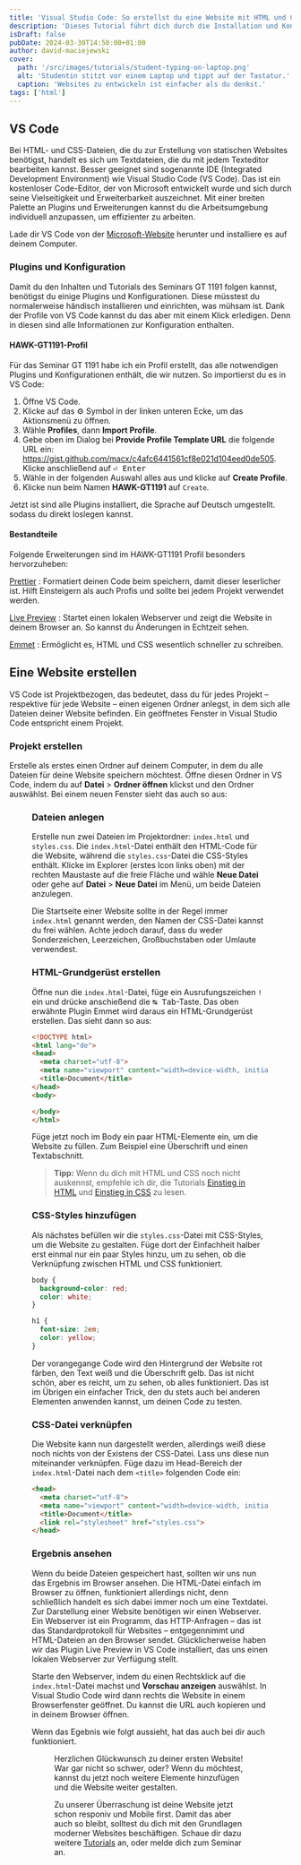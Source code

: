```yaml
---
title: 'Visual Studio Code: So erstellst du eine Website mit HTML und CSS'
description: 'Dieses Tutorial führt dich durch die Installation und Konfiguration von Visual Studio Code und zeigt dir Schritt für Schritt, wie du eine Website entwickeln kannst.'
isDraft: false
pubDate: 2024-03-30T14:50:00+01:00
author: david-maciejewski
cover:
  path: '/src/images/tutorials/student-typing-on-laptop.png'
  alt: 'Studentin stitzt vor einem Laptop und tippt auf der Tastatur.'
  caption: 'Websites zu entwickeln ist einfacher als du denkst.'
tags: ['html']
---
```



## VS Code

Bei HTML- und CSS-Dateien, die du zur Erstellung von statischen Websites benötigst, handelt es sich um Textdateien, die du mit jedem Texteditor bearbeiten kannst. Besser geeignet sind sogenannte IDE (Integrated Development Environment) wie Visual Studio Code (VS Code). Das ist ein kostenloser Code-Editor, der von Microsoft entwickelt wurde und sich durch seine Vielseitigkeit und Erweiterbarkeit auszeichnet. Mit einer breiten Palette an Plugins und Erweiterungen kannst du die Arbeitsumgebung individuell anzupassen, um effizienter zu arbeiten.

Lade dir VS Code von der [Microsoft-Website](https://code.visualstudio.com/) herunter und installiere es auf deinem Computer.

### Plugins und Konfiguration

Damit du den Inhalten und Tutorials des Seminars GT 1191 folgen kannst, benötigst du einige Plugins und Konfigurationen. Diese müsstest du normalerweise händisch installieren und einrichten, was mühsam ist. Dank der Profile von VS Code kannst du das aber mit einem Klick erledigen. Denn in diesen sind alle Informationen zur Konfiguration enthalten.

#### HAWK-GT1191-Profil

Für das Seminar GT 1191 habe ich ein Profil erstellt, das alle notwendigen Plugins und Konfigurationen enthält, die wir nutzen. So importierst du es in VS Code:

1. Öffne VS Code.
2. Klicke auf das ⚙ Symbol in der linken unteren Ecke, um das Aktionsmenü zu öffnen.
3. Wähle **Profiles**, dann **Import Profile**.
5. Gebe oben im Dialog bei **Provide Profile Template URL** die folgende URL ein: https://gist.github.com/macx/c4afc6441561cf8e021d104eed0de505.
Klicke anschließend auf <kbd>⏎ Enter</kbd>
6. Wähle in der folgenden Auswahl alles aus und klicke auf **Create Profile**.
8. Klicke nun beim Namen **HAWK-GT1191** auf `Create`.

Jetzt ist sind alle Plugins installiert, die Sprache auf Deutsch umgestellt. sodass du direkt loslegen kannst.

#### Bestandteile

Folgende Erweiterungen sind im HAWK-GT1191 Profil besonders hervorzuheben:

[Prettier](https://marketplace.visualstudio.com/items?itemName=esbenp.prettier-vscode)
: Formatiert deinen Code beim speichern, damit dieser leserlicher ist. Hilft Einsteigern als auch Profis und sollte bei jedem Projekt verwendet werden.

[Live Preview](https://marketplace.visualstudio.com/items?itemName=ms-vscode.live-server)
: Startet einen lokalen Webserver und zeigt die Website in deinem Browser an. So kannst du Änderungen in Echtzeit sehen.

[Emmet](https://docs.emmet.io/)
: Ermöglicht es, HTML und CSS wesentlich schneller zu schreiben.


## Eine Website erstellen

VS Code ist Projektbezogen, das bedeutet, dass du für jedes Projekt – respektive für jede Website – einen eigenen Ordner anlegst, in dem sich alle Dateien deiner Website befinden. Ein geöffnetes Fenster in Visual Studio Code entspricht einem Projekt.

### Projekt erstellen

Erstelle als erstes einen Ordner auf deinem Computer, in dem du alle Dateien für deine Website speichern möchtest. Öffne diesen Ordner in VS Code, indem du auf **Datei** > **Ordner öffnen** klickst und den Ordner auswählst. Bei einem neuen Fenster sieht das auch so aus:

<Figure imagePath="/src/images/tutorials/vscode-new-window.png" caption="Vistual Studio Code" alt="Neues Fenster in Visual Studio Code, hervorgehoben ist der Button „Ordner öffnen“." />

### Dateien anlegen

Erstelle nun zwei Dateien im Projektordner: `index.html` und `styles.css`. Die `index.html`-Datei enthält den HTML-Code für die Website, während die `styles.css`-Datei die CSS-Styles enthält. Klicke im Explorer (erstes Icon links oben) mit der rechten Maustaste auf die freie Fläche und wähle **Neue Datei** oder gehe auf **Datei** > **Neue Datei** im Menü, um beide Dateien anzulegen.

Die Startseite einer Website sollte in der Regel immer `index.html` genannt werden, den Namen der CSS-Datei kannst du frei wählen. Achte jedoch darauf, dass du weder Sonderzeichen, Leerzeichen, Großbuchstaben oder Umlaute verwendest.

### HTML-Grundgerüst erstellen

Öffne nun die `index.html`-Datei, füge ein Ausrufungszeichen `!` ein und drücke anschießend die <kbd>↹ Tab</kbd>-Taste. Das oben erwähnte Plugin Emmet wird daraus ein HTML-Grundgerüst erstellen. Das sieht dann so aus:

```html title="index.html"
<!DOCTYPE html>
<html lang="de">
<head>
  <meta charset="utf-8">
  <meta name="viewport" content="width=device-width, initial-scale=1.0">
  <title>Document</title>
</head>
<body>

</body>
</html>
```

Füge jetzt noch im Body ein paar HTML-Elemente ein, um die Website zu füllen. Zum Beispiel eine Überschrift und einen Textabschnitt.

> **Tipp:** Wenn du dich mit HTML und CSS noch nicht auskennst, empfehle ich dir, die Tutorials [Einstieg in HTML](/tutorials/einstieg-in-html) und [Einstieg in CSS](/tutorials/einstieg-in-css) zu lesen.

### CSS-Styles hinzufügen

Als nächstes befüllen wir die `styles.css`-Datei mit CSS-Styles, um die Website zu gestalten. Füge dort der Einfachheit halber erst einmal nur ein paar Styles hinzu, um zu sehen, ob die Verknüpfung zwischen HTML und CSS funktioniert.

```css title="styles.css"
body {
  background-color: red;
  color: white;
}

h1 {
  font-size: 2em;
  color: yellow;
}
```

Der vorangegange Code wird den Hintergrund der Website rot färben, den Text weiß und die Überschrift gelb. Das ist nicht schön, aber es reicht, um zu sehen, ob alles funktioniert. Das ist im Übrigen ein einfacher Trick, den du stets auch bei anderen Elementen anwenden kannst, um deinen Code zu testen.

### CSS-Datei verknüpfen

Die Website kann nun dargestellt werden, allerdings weiß diese noch nichts von der Existens der CSS-Datei. Lass uns diese nun miteinander verknüpfen. Füge dazu im Head-Bereich der `index.html`-Datei nach dem `<title>` folgenden Code ein:

```html title="index.html" ins={5}
<head>
  <meta charset="utf-8">
  <meta name="viewport" content="width=device-width, initial-scale=1.0">
  <title>Document</title>
  <link rel="stylesheet" href="styles.css">
</head>
```

### Ergebnis ansehen

Wenn du beide Dateien gespeichert hast, sollten wir uns nun das Ergebnis im Browser ansehen. Die HTML-Datei einfach im Browser zu öffnen, funktioniert allerdings nicht, denn schließlich handelt es sich dabei immer noch um eine Textdatei. Zur Darstellung einer Website benötigen wir einen Webserver. Ein Webserver ist ein Programm, das HTTP-Anfragen – das ist das Standardprotokoll für Websites – entgegennimmt und HTML-Dateien an den Browser sendet. Glücklicherweise haben wir das Plugin Live Preview in VS Code installiert, das uns einen lokalen Webserver zur Verfügung stellt.

Starte den Webserver, indem du einen Rechtsklick auf die `index.html`-Datei machst und **Vorschau anzeigen** auswählst. In Visual Studio Code wird dann rechts die Website in einem Browserfenster geöffnet. Du kannst die URL auch kopieren und in deinem Browser öffnen.

Wenn das Egebnis wie folgt aussieht, hat das auch bei dir auch funktioniert.

<Figure imagePath="/src/images/tutorials/website-in-vscode.png" caption="Bei Erfolg erstrahlt deine Website in rot." alt="Visual Studio Code mit der Vorschau der Website: Roter Hintergrund, weiße Textfarbe." />

Herzlichen Glückwunsch zu deiner ersten Website! War gar nicht so schwer, oder? Wenn du möchtest, kannst du jetzt noch weitere Elemente hinzufügen und die Website weiter gestalten.

Zu unserer Überraschung ist deine Website jetzt schon responiv und Mobile first. Damit das aber auch so bleibt, solltest du dich mit den Grundlagen moderner Websites beschäftigen. Schaue dir dazu weitere [Tutorials](/tutorials) an, oder melde dich zum Seminar an.

